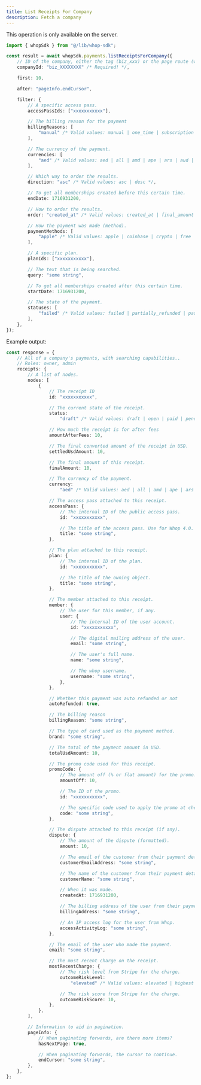 ```yaml
---
title: List Receipts For Company
description: Fetch a company
---
```

<Note>This operation is only available on the server.</Note>
```typescript
import { whopSdk } from "@/lib/whop-sdk";

const result = await whopSdk.payments.listReceiptsForCompany({
	// ID of the company, either the tag (biz_xxx) or the page route (whop-dev)
	companyId: "biz_XXXXXXXX" /* Required! */,

	first: 10,

	after: "pageInfo.endCursor",

	filter: {
		// A specific access pass.
		accessPassIds: ["xxxxxxxxxxx"],

		// The billing reason for the payment
		billingReasons: [
			"manual" /* Valid values: manual | one_time | subscription | subscription_create | subscription_cycle | subscription_update */,
		],

		// The currency of the payment.
		currencies: [
			"aed" /* Valid values: aed | all | amd | ape | ars | aud | bam | bgn | bhd | bob | brl | bsd | btc | cad | chf | clp | cop | crc | czk | dkk | dop | dzd | egp | etb | eth | eur | gbp | ghs | gmd | gtq | gyd | hkd | huf | idr | ils | inr | jmd | jod | jpy | kes | khr | krw | kwd | lkr | mad | mdl | mga | mkd | mnt | mop | mur | mxn | myr | nad | ngn | nok | nzd | omr | pen | php | pkr | pln | pyg | qar | ron | rsd | rub | rwf | sar | sek | sgd | thb | tnd | try | ttd | twd | tzs | usd | uyu | uzs | vnd | xcd | xof | zar */,
		],

		// Which way to order the results.
		direction: "asc" /* Valid values: asc | desc */,

		// To get all memberships created before this certain time.
		endDate: 1716931200,

		// How to order the results.
		order: "created_at" /* Valid values: created_at | final_amount | paid_at */,

		// How the payment was made (method).
		paymentMethods: [
			"apple" /* Valid values: apple | coinbase | crypto | free | multi_psp | nft | paypal | platform_balance | sezzle | splitit | stripe */,
		],

		// A specific plan.
		planIds: ["xxxxxxxxxxx"],

		// The text that is being searched.
		query: "some string",

		// To get all memberships created after this certain time.
		startDate: 1716931200,

		// The state of the payment.
		statuses: [
			"failed" /* Valid values: failed | partially_refunded | past_due | refunded | succeeded */,
		],
	},
});

```

Example output:

```typescript
const response = {
	// All of a company's payments, with searching capabilities..
	// Roles: owner, admin
	receipts: {
		// A list of nodes.
		nodes: [
			{
				// The receipt ID
				id: "xxxxxxxxxxx",

				// The current state of the receipt.
				status:
					"draft" /* Valid values: draft | open | paid | pending | uncollectible | unresolved | void */,

				// How much the receipt is for after fees
				amountAfterFees: 10,

				// The final converted amount of the receipt in USD.
				settledUsdAmount: 10,

				// The final amount of this receipt.
				finalAmount: 10,

				// The currency of the payment.
				currency:
					"aed" /* Valid values: aed | all | amd | ape | ars | aud | bam | bgn | bhd | bob | brl | bsd | btc | cad | chf | clp | cop | crc | czk | dkk | dop | dzd | egp | etb | eth | eur | gbp | ghs | gmd | gtq | gyd | hkd | huf | idr | ils | inr | jmd | jod | jpy | kes | khr | krw | kwd | lkr | mad | mdl | mga | mkd | mnt | mop | mur | mxn | myr | nad | ngn | nok | nzd | omr | pen | php | pkr | pln | pyg | qar | ron | rsd | rub | rwf | sar | sek | sgd | thb | tnd | try | ttd | twd | tzs | usd | uyu | uzs | vnd | xcd | xof | zar */,

				// The access pass attached to this receipt.
				accessPass: {
					// The internal ID of the public access pass.
					id: "xxxxxxxxxxx",

					// The title of the access pass. Use for Whop 4.0.
					title: "some string",
				},

				// The plan attached to this receipt.
				plan: {
					// The internal ID of the plan.
					id: "xxxxxxxxxxx",

					// The title of the owning object.
					title: "some string",
				},

				// The member attached to this receipt.
				member: {
					// The user for this member, if any.
					user: {
						// The internal ID of the user account.
						id: "xxxxxxxxxxx",

						// The digital mailing address of the user.
						email: "some string",

						// The user's full name.
						name: "some string",

						// The whop username.
						username: "some string",
					},
				},

				// Whether this payment was auto refunded or not
				autoRefunded: true,

				// The billing reason
				billingReason: "some string",

				// The type of card used as the payment method.
				brand: "some string",

				// The total of the payment amount in USD.
				totalUsdAmount: 10,

				// The promo code used for this receipt.
				promoCode: {
					// The amount off (% or flat amount) for the promo.
					amountOff: 10,

					// The ID of the promo.
					id: "xxxxxxxxxxx",

					// The specific code used to apply the promo at checkout.
					code: "some string",
				},

				// The dispute attached to this receipt (if any).
				dispute: {
					// The amount of the dispute (formatted).
					amount: 10,

					// The email of the customer from their payment details.
					customerEmailAddress: "some string",

					// The name of the customer from their payment details.
					customerName: "some string",

					// When it was made.
					createdAt: 1716931200,

					// The billing address of the user from their payment details.
					billingAddress: "some string",

					// An IP access log for the user from Whop.
					accessActivityLog: "some string",
				},

				// The email of the user who made the payment.
				email: "some string",

				// The most recent charge on the receipt.
				mostRecentCharge: {
					// The risk level from Stripe for the charge.
					outcomeRiskLevel:
						"elevated" /* Valid values: elevated | highest | normal | not_assessed | unknown */,

					// The risk score from Stripe for the charge.
					outcomeRiskScore: 10,
				},
			},
		],

		// Information to aid in pagination.
		pageInfo: {
			// When paginating forwards, are there more items?
			hasNextPage: true,

			// When paginating forwards, the cursor to continue.
			endCursor: "some string",
		},
	},
};

```
